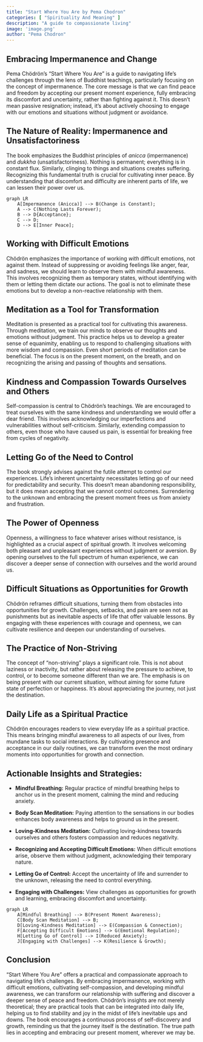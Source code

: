 ```yaml
---
title: "Start Where You Are by Pema Chodron"
categories: [ "Spirituality And Meaning" ]
description: "A guide to compassionate living"
image: 'image.png'
author: "Pema Chodron"
---
```

## Embracing Impermanence and Change

Pema Chödrön's "Start Where You Are" is a guide to navigating life's challenges through the lens of Buddhist teachings, particularly focusing on the concept of impermanence.  The core message is that we can find peace and freedom by accepting our present moment experience, fully embracing its discomfort and uncertainty, rather than fighting against it.  This doesn't mean passive resignation; instead, it's about actively choosing to engage with our emotions and situations without judgment or avoidance.

## The Nature of Reality: Impermanence and Unsatisfactoriness

The book emphasizes the Buddhist principles of *anicca* (impermanence) and *dukkha* (unsatisfactoriness).  Nothing is permanent; everything is in constant flux. Similarly, clinging to things and situations creates suffering.  Recognizing this fundamental truth is crucial for cultivating inner peace.  By understanding that discomfort and difficulty are inherent parts of life, we can lessen their power over us.

```mermaid
graph LR
    A[Impermanence (Anicca)] --> B(Change is Constant);
    A --> C(Nothing Lasts Forever);
    B --> D{Acceptance};
    C --> D;
    D --> E[Inner Peace];
```

## Working with Difficult Emotions

Chödrön emphasizes the importance of working *with* difficult emotions, not against them.  Instead of suppressing or avoiding feelings like anger, fear, and sadness, we should learn to observe them with mindful awareness. This involves recognizing them as temporary states, without identifying with them or letting them dictate our actions.  The goal is not to eliminate these emotions but to develop a non-reactive relationship with them.

## Meditation as a Tool for Transformation

Meditation is presented as a practical tool for cultivating this awareness. Through meditation, we train our minds to observe our thoughts and emotions without judgment.  This practice helps us to develop a greater sense of equanimity, enabling us to respond to challenging situations with more wisdom and compassion.  Even short periods of meditation can be beneficial. The focus is on the present moment, on the breath, and on recognizing the arising and passing of thoughts and sensations.

## Kindness and Compassion Towards Ourselves and Others

Self-compassion is central to Chödrön's teachings.  We are encouraged to treat ourselves with the same kindness and understanding we would offer a dear friend. This involves acknowledging our imperfections and vulnerabilities without self-criticism.  Similarly, extending compassion to others, even those who have caused us pain, is essential for breaking free from cycles of negativity.

## Letting Go of the Need to Control

The book strongly advises against the futile attempt to control our experiences. Life's inherent uncertainty necessitates letting go of our need for predictability and security. This doesn’t mean abandoning responsibility, but it does mean accepting that we cannot control outcomes.  Surrendering to the unknown and embracing the present moment frees us from anxiety and frustration.

##  The Power of Openness

Openness,  a willingness to face whatever arises without resistance, is highlighted as a crucial aspect of spiritual growth. It involves welcoming both pleasant and unpleasant experiences without judgment or aversion.  By opening ourselves to the full spectrum of human experience, we can discover a deeper sense of connection with ourselves and the world around us.

##  Difficult Situations as Opportunities for Growth

Chödrön reframes difficult situations, turning them from obstacles into opportunities for growth.  Challenges, setbacks, and pain are seen not as punishments but as inevitable aspects of life that offer valuable lessons.  By engaging with these experiences with courage and openness, we can cultivate resilience and deepen our understanding of ourselves.

##  The Practice of Non-Striving

The concept of "non-striving" plays a significant role. This is not about laziness or inactivity, but rather about releasing the pressure to achieve, to control, or to become someone different than we are. The emphasis is on being present with our current situation, without aiming for some future state of perfection or happiness. It's about appreciating the journey, not just the destination.

##  Daily Life as a Spiritual Practice

Chödrön encourages readers to view everyday life as a spiritual practice. This means bringing mindful awareness to all aspects of our lives, from mundane tasks to social interactions.  By cultivating presence and acceptance in our daily routines, we can transform even the most ordinary moments into opportunities for growth and connection.

##  Actionable Insights and Strategies:

* **Mindful Breathing:**  Regular practice of mindful breathing helps to anchor us in the present moment, calming the mind and reducing anxiety.

* **Body Scan Meditation:**  Paying attention to the sensations in our bodies enhances body awareness and helps to ground us in the present.

* **Loving-Kindness Meditation:**  Cultivating loving-kindness towards ourselves and others fosters compassion and reduces negativity.

* **Recognizing and Accepting Difficult Emotions:**  When difficult emotions arise, observe them without judgment, acknowledging their temporary nature.

* **Letting Go of Control:**  Accept the uncertainty of life and surrender to the unknown, releasing the need to control everything.

* **Engaging with Challenges:**  View challenges as opportunities for growth and learning, embracing discomfort and uncertainty.


```mermaid
graph LR
    A[Mindful Breathing] --> B(Present Moment Awareness);
    C[Body Scan Meditation] --> B;
    D[Loving-Kindness Meditation] --> E(Compassion & Connection);
    F[Accepting Difficult Emotions] --> G(Emotional Regulation);
    H[Letting Go of Control] --> I(Reduced Anxiety);
    J[Engaging with Challenges] --> K(Resilience & Growth);
```

## Conclusion

"Start Where You Are" offers a practical and compassionate approach to navigating life's challenges.  By embracing impermanence, working with difficult emotions, cultivating self-compassion, and developing mindful awareness, we can transform our relationship with suffering and discover a deeper sense of peace and freedom.  Chödrön's insights are not merely theoretical; they are practical tools that can be integrated into daily life, helping us to find stability and joy in the midst of life's inevitable ups and downs. The book encourages a continuous process of self-discovery and growth, reminding us that the journey itself is the destination. The true path lies in accepting and embracing our present moment, wherever we may be.

